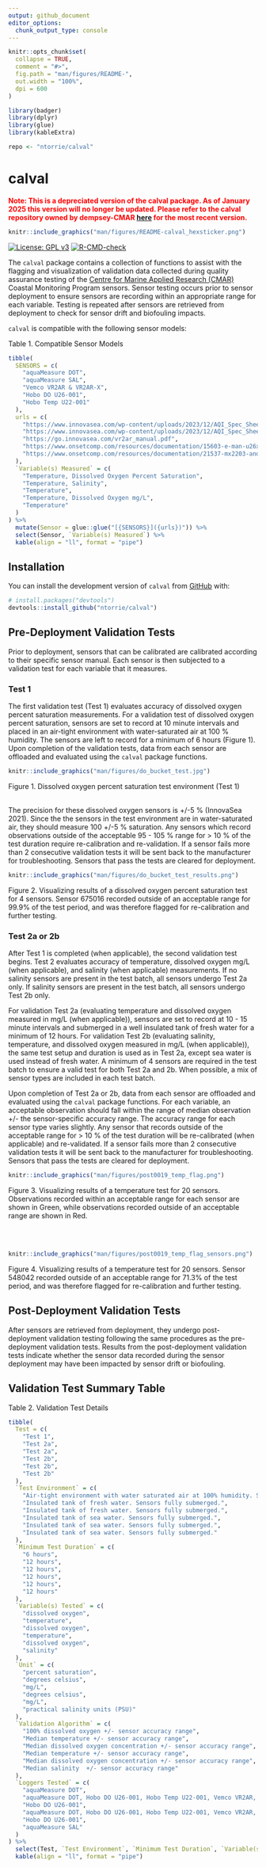 ```yaml
---
output: github_document
editor_options: 
  chunk_output_type: console
---
```


<!-- README.md is generated from README.Rmd. Please edit that file -->

```r
knitr::opts_chunk$set(
  collapse = TRUE,
  comment = "#>",
  fig.path = "man/figures/README-",
  out.width = "100%",
  dpi = 600
)

library(badger)
library(dplyr)
library(glue)
library(kableExtra)

repo <- "ntorrie/calval"
```

# calval

<span style ="color: red;">**Note: This is a depreciated version of the calval package. As of January 2025 this version will no longer be updated. Please refer to the calval repository owned by dempsey-CMAR [here](https://github.com/dempsey-CMAR/calval) for the most recent version.**</span>



```r
knitr::include_graphics("man/figures/README-calval_hexsticker.png")
```


<!-- badges: start -->
[![License: GPL v3](https://img.shields.io/badge/License-GPLv3-blue.svg)](https://www.gnu.org/licenses/gpl-3.0)
[![R-CMD-check](https://github.com/ntorrie/calval/actions/workflows/R-CMD-check.yaml/badge.svg)](https://github.com/ntorrie/calval/actions/workflows/R-CMD-check.yaml)
<!-- badges: end -->

The `calval` package contains a collection of functions to assist with the flagging and visualization of validation data collected during quality assurance testing of the [Centre for Marine Applied Research (CMAR)](https://cmar.ca/coastal-monitoring-program/) Coastal Monitoring Program sensors. Sensor testing occurs prior to sensor deployment to ensure sensors are recording within an appropriate range for each variable. Testing is repeated after sensors are retrieved from deployment to check for sensor drift and biofouling impacts. 

`calval` is compatible with the following sensor models:

Table 1. Compatible Sensor Models
```r
tibble(
  SENSORS = c(
    "aquaMeasure DOT", 
    "aquaMeasure SAL",
    "Vemco VR2AR & VR2AR-X",
    "Hobo DO U26-001",
    "Hobo Temp U22-001"
  ),
  urls = c(
    "https://www.innovasea.com/wp-content/uploads/2023/12/AQI_Spec_Sheet.08.12.23.pdf",
    "https://www.innovasea.com/wp-content/uploads/2023/12/AQI_Spec_Sheet.08.12.23.pdf",
    "https://go.innovasea.com/vr2ar_manual.pdf",
    "https://www.onsetcomp.com/resources/documentation/15603-e-man-u26x",
    "https://www.onsetcomp.com/resources/documentation/21537-mx2203-and-mx2204-manual"
  ),
  `Variable(s) Measured` = c(
    "Temperature, Dissolved Oxygen Percent Saturation",
    "Temperature, Salinity",
    "Temperature", 
    "Temperature, Dissolved Oxygen mg/L", 
    "Temperature"
  )
) %>%
  mutate(Sensor = glue::glue("[{SENSORS}]({urls})")) %>%
  select(Sensor, `Variable(s) Measured`) %>%
  kable(align = "ll", format = "pipe")
```


## Installation

You can install the development version of `calval` from [GitHub](https://github.com/) with:

``` r
# install.packages("devtools")
devtools::install_github("ntorrie/calval")
```

## Pre-Deployment Validation Tests
Prior to deployment, sensors that can be calibrated are calibrated according to their specific sensor manual. Each sensor is then subjected to a validation test for each variable that it measures.

### Test 1
The first validation test (Test 1) evaluates accuracy of dissolved oxygen percent saturation measurements. For a validation test of dissolved oxygen percent saturation, sensors are set to record at 10 minute intervals and placed in an air-tight environment with water-saturated air at 100 % humidity. The sensors are left to record for a minimum of 6 hours (Figure 1). Upon completion of the validation tests, data from each sensor are offloaded and evaluated using the `calval` package functions.

```r
knitr::include_graphics("man/figures/do_bucket_test.jpg")
```
Figure 1. Dissolved oxygen percent saturation test environment (Test 1)
<br>
<br>

The precision for these dissolved oxygen sensors is +/-5 % (InnovaSea 2021). Since the the sensors in the test environment are in water-saturated air, they should measure 100 +/-5 % saturation. Any sensors which record observations outside of the acceptable 95 - 105 % range for > 10 % of the test duration require re-calibration and re-validation. If a sensor fails more than 2 consecutive validation tests it will be sent back to the manufacturer for troubleshooting. Sensors that pass the tests are cleared for deployment. 


```r
knitr::include_graphics("man/figures/do_bucket_test_results.png")
```
Figure 2. Visualizing results of a dissolved oxygen percent saturation test for 4 sensors. Sensor 675016 recorded outside of an acceptable range for 99.9% of the test period, and was therefore flagged for re-calibration and further testing.

### Test 2a or 2b
After Test 1 is completed (when applicable), the second validation test begins. Test 2 evaluates accuracy of temperature, dissolved oxygen mg/L (when applicable), and salinity (when applicable) measurements. If no salinity sensors are present in the test batch, all sensors undergo Test 2a only. If salinity sensors are present in the test batch, all sensors undergo Test 2b only. 

For validation Test 2a (evaluating temperature and dissolved oxygen measured in mg/L (when applicable)), sensors are set to record at 10 - 15 minute intervals and submerged in a well insulated tank of fresh water for a minimum of 12 hours. For validation Test 2b (evaluating salinity, temperature, and dissolved oxygen measured in mg/L (when applicable)), the same test setup and duration is used as in Test 2a, except sea water is used instead of fresh water. A minimum of 4 sensors are required in the test batch to ensure a valid test for both Test 2a and 2b. When possible, a mix of sensor types are included in each test batch.

Upon completion of Test 2a or 2b, data from each sensor are offloaded and evaluated using the `calval` package functions. For each variable, an acceptable observation should fall within the range of median observation +/- the sensor-specific accuracy range. The accuracy range for each sensor type varies slightly. Any sensor that records outside of the acceptable range for > 10 % of the test duration will be re-calibrated (when applicable) and re-validated. If a sensor fails more than 2 consecutive validation tests it will be sent back to the manufacturer for troubleshooting. Sensors that pass the tests are cleared for deployment.

```r
knitr::include_graphics("man/figures/post0019_temp_flag.png")
```
Figure 3. Visualizing results of a temperature test for 20 sensors. Observations recorded within an acceptable range for each sensor are shown in Green, while observations recorded outside of an acceptable range are shown in Red.

<br>
<br>
```r
knitr::include_graphics("man/figures/post0019_temp_flag_sensors.png")
```

Figure 4. Visualizing results of a temperature test for 20 sensors. Sensor 548042 recorded outside of an acceptable range for 71.3% of the test period, and was therefore flagged for re-calibration and further testing.


## Post-Deployment Validation Tests
After sensors are retrieved from deployment, they undergo post-deployment validation testing following the same procedures as the pre-deployment validation tests. Results from the post-deployment validation tests indicate whether the sensor data recorded during the sensor deployment may have been impacted by sensor drift or biofouling.


## Validation Test Summary Table
Table 2. Validation Test Details
```r
tibble(
  Test = c(
    "Test 1", 
    "Test 2a",
    "Test 2a",
    "Test 2b",
    "Test 2b",
    "Test 2b"
  ),
  `Test Environment` = c(
    "Air-tight environment with water saturated air at 100% humidity. Sensors not submerged.",
    "Insulated tank of fresh water. Sensors fully submerged.",
    "Insulated tank of fresh water. Sensors fully submerged.",
    "Insulated tank of sea water. Sensors fully submerged.",
    "Insulated tank of sea water. Sensors fully submerged.",
    "Insulated tank of sea water. Sensors fully submerged."
  ),
  `Minimum Test Duration` = c(
    "6 hours",
    "12 hours",
    "12 hours",
    "12 hours",
    "12 hours",
    "12 hours"
  ),
  `Variable(s) Tested` = c(
    "dissolved oxygen",
    "temperature",
    "dissolved oxygen",
    "temperature",
    "dissolved oxygen",
    "salinity"
  ),
  `Unit` = c(
    "percent saturation",
    "degrees celsius",
    "mg/L",
    "degrees celsius",
    "mg/L",
    "practical salinity units (PSU)"
  ),
  `Validation Algorithm` = c(
    "100% dissolved oxygen +/- sensor accuracy range",
    "Median temperature +/- sensor accuracy range",
    "Median dissolved oxygen concentration +/- sensor accuracy range",
    "Median temperature +/- sensor accuracy range",
    "Median dissolved oxygen concentration +/- sensor accuracy range",
    "Median salinity  +/- sensor accuracy range"
  ),
  `Loggers Tested` = c(
    "aquaMeasure DOT",
    "aquaMeasure DOT, Hobo DO U26-001, Hobo Temp U22-001, Vemco VR2AR, Vemco VR2AR-X",
    "Hobo DO U26-001",
    "aquaMeasure DOT, Hobo DO U26-001, Hobo Temp U22-001, Vemco VR2AR, Vemco VR2AR-X, aquaMeasure SAL",
    "Hobo DO U26-001",
    "aquaMeasure SAL"
  )
) %>%
  select(Test, `Test Environment`, `Minimum Test Duration`, `Variable(s) Tested`, `Unit`, `Validation Algorithm`, `Loggers Tested`) %>%
  kable(align = "ll", format = "pipe")
```


